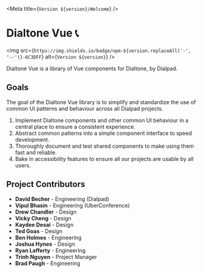 
<Meta title={`Version ${version}/Welcome`} />

<LogoContainer>
  <Logo className="example-doc__image" src={dialpadLogo} />
</LogoContainer>

# Dialtone Vue 📞

<img src={`https://img.shields.io/badge/npm-${version.replaceAll('-', '--')}-6C3DFF`} alt={`Version ${version}`} />

<Subtitle>
  Dialtone Vue is a library of Vue components for Dialtone, by Dialpad.
</Subtitle>

## Goals

The goal of the Dialtone Vue library is to simplify and standardize the use of common UI patterns and behaviour across all
Dialpad projects.

1. Implement Dialtone components and other common UI behaviour in a central place to ensure a consistent experience.
2. Abstract common patterns into a simple component interface to speed development.
3. Thoroughly document and test shared components to make using them fast and reliable.
4. Bake in accessibility features to ensure all our projects are usable by all users.

## Project Contributors

- **David Becher** - Engineering (Dialpad)
- **Vipul Bhasin** - Engineering (UberConference)
- **Drew Chandler** - Design
- **Vicky Cheng** - Design
- **Kaydee Desai** - Design
- **Ted Goas** - Design
- **Ben Holmes** - Engineering
- **Joshua Hynes** - Design
- **Ryan Lafferty** - Engineering
- **Trinh Nguyen** - Project Manager
- **Brad Paugh** - Engineering

